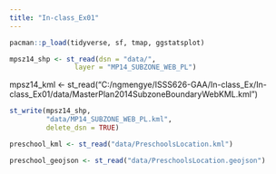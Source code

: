 ```yaml
---
title: "In-class_Ex01"
---
```


```r
pacman::p_load(tidyverse, sf, tmap, ggstatsplot)
```

```r
mpsz14_shp <- st_read(dsn = "data/",
                layer = "MP14_SUBZONE_WEB_PL")    
```


mpsz14_kml <- st_read("C:/ngmengye/ISSS626-GAA/In-class_Ex/In-class_Ex01/data/MasterPlan2014SubzoneBoundaryWebKML.kml")

```r
st_write(mpsz14_shp, 
         "data/MP14_SUBZONE_WEB_PL.kml",
         delete_dsn = TRUE)
```

```r
preschool_kml <- st_read("data/PreschoolsLocation.kml")
```

```r
preschool_geojson <- st_read("data/PreschoolsLocation.geojson")

```

